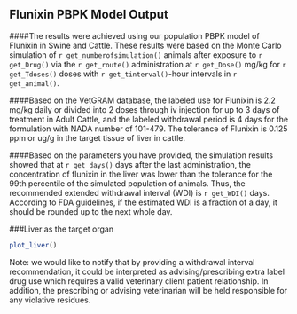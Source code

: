 ## Flunixin PBPK Model Output

####The results were achieved using our population PBPK model of Flunixin in Swine and Cattle. These results were based on the Monte Carlo simulation of `r get_numberofsimulation()` animals after exposure to `r get_Drug()` via the `r get_route()` administration at `r get_Dose()` mg/kg for `r get_Tdoses()` doses with `r get_tinterval()`-hour intervals in `r get_animal()`.

####Based on the VetGRAM database, the labeled use for Flunixin is 2.2 mg/kg daily or divided into 2 doses through iv injection for up to 3 days of treatment in Adult Cattle, and the labeled withdrawal period is 4 days for the formulation with NADA number of 101-479. The tolerance of Flunixin is 0.125 ppm or ug/g in the target tissue of liver in cattle.

####Based on the parameters you have provided, the simulation results showed that at `r get_days()` days after the last administration, the concentration of flunixin in the liver was lower than the tolerance for the 99th percentile of the simulated population of animals. Thus, the recommended extended withdrawal interval (WDI) is `r get_WDI()` days. According to FDA guidelines, if the estimated WDI is a fraction of a day, it should be rounded up to the next whole day.

###Liver as the target organ
```{r plotl, fig.height = 5, fig.width = 10, echo=FALSE, warning=FALSE}
plot_liver()
```

Note: we would like to notify that by providing a withdrawal interval recommendation, it could be interpreted as advising/prescribing extra label drug use which requires a valid veterinary client patient relationship. In addition, the prescribing or advising veterinarian will be held responsible for any violative residues.   
